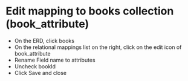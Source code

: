 
# Edit mapping to books collection (book_attribute)


- On the ERD, click books
- On the relational mappings list on the right, click on the edit icon of book_attribute
- Rename Field name to attributes
- Uncheck bookId
- Click Save and close


<Screenshot url="https://www.mongodb.com/products/tools/relational-migrator" src="img/150-image-001.png" alt="Screenshot of the connect modal" />


